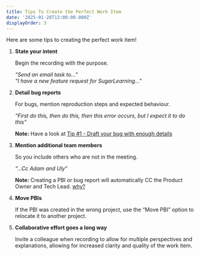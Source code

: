 ```yaml
---
title: Tips To Create the Perfect Work Item
date: '2025-01-28T13:00:00.000Z'
displayOrder: 3
---
```


Here are some tips to creating the perfect work item!

1. **State your intent**

   Begin the recording with the purpose.

   *“Send an email task to...”*\
   *“I have a new feature request for SugarLearning...”*
2. **Detail bug reports**

   For bugs, mention reproduction steps and expected behaviour.

   *“First do this, then do this, then this error occurs, but I expect it to do this”*

   **Note:** Have a look at [Tip #1 - Draft your bug with enough details](https://www.ssw.com.au/rules/report-bugs-and-suggestions/#tip-1-draft-your-bug-with-enough-details)
3. **Mention additional team members**

   So you include others who are not in the meeting.

   *“...Cc Adam and Uly”*

   **Note:** Creating a PBI or bug report will automatically CC the Product Owner and Tech Lead. [why?](https://yakshaver.ai/docs/user-mention-guidelines-in-work-item-descriptions)
4. **Move PBIs**

   If the PBI was created in the wrong project, use the “Move PBI” option to relocate it to another project.
5. **Collaborative effort goes a long way**

   Invite a colleague when recording to allow for multiple perspectives and explanations, allowing for increased clarity and quality of the work item.
